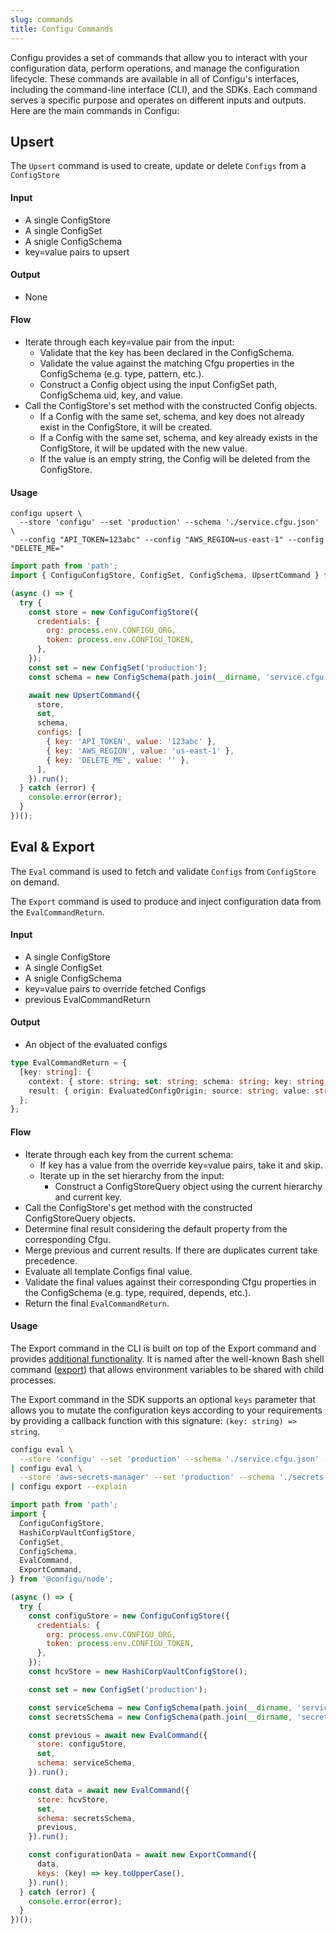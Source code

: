 ```yaml
---
slug: commands
title: Configu Commands
---
```


Configu provides a set of commands that allow you to interact with your configuration data, perform operations, and manage the configuration lifecycle. These commands are available in all of Configu's interfaces, including the command-line interface (CLI), and the SDKs. Each command serves a specific purpose and operates on different inputs and outputs. Here are the main commands in Configu:

## Upsert

The `Upsert` command is used to create, update or delete `Configs` from a `ConfigStore`

#### Input

- A single ConfigStore
- A single ConfigSet
- A snigle ConfigSchema
- key=value pairs to upsert

#### Output

- None

#### Flow

- Iterate through each key=value pair from the input:
  - Validate that the key has been declared in the ConfigSchema.
  - Validate the value against the matching Cfgu properties in the ConfigSchema (e.g. type, pattern, etc.).
  - Construct a Config object using the input ConfigSet path, ConfigSchema uid, key, and value.
- Call the ConfigStore's set method with the constructed Config objects.
  - If a Config with the same set, schema, and key does not already exist in the ConfigStore, it will be created.
  - If a Config with the same set, schema, and key already exists in the ConfigStore, it will be updated with the new value.
  - If the value is an empty string, the Config will be deleted from the ConfigStore.

#### Usage

```shell
configu upsert \
  --store 'configu' --set 'production' --schema './service.cfgu.json' \
  --config "API_TOKEN=123abc" --config "AWS_REGION=us-east-1" --config "DELETE_ME="
```

```js
import path from 'path';
import { ConfiguConfigStore, ConfigSet, ConfigSchema, UpsertCommand } from '@configu/node';

(async () => {
  try {
    const store = new ConfiguConfigStore({
      credentials: {
        org: process.env.CONFIGU_ORG,
        token: process.env.CONFIGU_TOKEN,
      },
    });
    const set = new ConfigSet('production');
    const schema = new ConfigSchema(path.join(__dirname, 'service.cfgu.json'));

    await new UpsertCommand({
      store,
      set,
      schema,
      configs: [
        { key: 'API_TOKEN', value: '123abc' },
        { key: 'AWS_REGION', value: 'us-east-1' },
        { key: 'DELETE_ME', value: '' },
      ],
    }).run();
  } catch (error) {
    console.error(error);
  }
})();
```

## Eval & Export

The `Eval` command is used to fetch and validate `Configs` from `ConfigStore` on demand.

The `Export` command is used to produce and inject configuration data from the `EvalCommandReturn`.

#### Input

- A single ConfigStore
- A single ConfigSet
- A snigle ConfigSchema
- key=value pairs to override fetched Configs
- previous EvalCommandReturn

#### Output

- An object of the evaluated configs

```ts
type EvalCommandReturn = {
  [key: string]: {
    context: { store: string; set: string; schema: string; key: string; cfgu: Cfgu };
    result: { origin: EvaluatedConfigOrigin; source: string; value: string };
  };
};
```

#### Flow

- Iterate through each key from the current schema:
  - If key has a value from the override key=value pairs, take it and skip.
  - Iterate up in the set hierarchy from the input:
    - Construct a ConfigStoreQuery object using the current hierarchy and current key.
- Call the ConfigStore's get method with the constructed ConfigStoreQuery objects.
- Determine final result considering the default property from the corresponding Cfgu.
- Merge previous and current results. If there are duplicates current take precedence.
- Evaluate all template Configs final value.
- Validate the final values against their corresponding Cfgu properties in the ConfigSchema (e.g. type, required, depends, etc.).
- Return the final `EvalCommandReturn`.

#### Usage

<Admonition type="info">

The Export command in the CLI is built on top of the Export command and provides [additional functionality](/cli-commands/#configu-export). It is named after the well-known Bash shell command ([export](https://www.geeksforgeeks.org/export-command-in-linux-with-examples/)) that allows environment variables to be shared with child processes.

</Admonition>

<Admonition type="tip">

The Export command in the SDK supports an optional `keys` parameter that allows you to mutate the configuration keys according to your requirements by providing a callback function with this signature: `(key: string) => string`.

</Admonition>

```bash
configu eval \
  --store 'configu' --set 'production' --schema './service.cfgu.json' --config "AWS_REGION=us-east-1" \
| configu eval \
  --store 'aws-secrets-manager' --set 'production' --schema './secrets.cfgu.json' \
| configu export --explain
```

```js
import path from 'path';
import {
  ConfiguConfigStore,
  HashiCorpVaultConfigStore,
  ConfigSet,
  ConfigSchema,
  EvalCommand,
  ExportCommand,
} from '@configu/node';

(async () => {
  try {
    const configuStore = new ConfiguConfigStore({
      credentials: {
        org: process.env.CONFIGU_ORG,
        token: process.env.CONFIGU_TOKEN,
      },
    });
    const hcvStore = new HashiCorpVaultConfigStore();

    const set = new ConfigSet('production');

    const serviceSchema = new ConfigSchema(path.join(__dirname, 'service.cfgu.json'));
    const secretsSchema = new ConfigSchema(path.join(__dirname, 'secrets.cfgu.json'));

    const previous = await new EvalCommand({
      store: configuStore,
      set,
      schema: serviceSchema,
    }).run();

    const data = await new EvalCommand({
      store: hcvStore,
      set,
      schema: secretsSchema,
      previous,
    }).run();

    const configurationData = await new ExportCommand({
      data,
      keys: (key) => key.toUpperCase(),
    }).run();
  } catch (error) {
    console.error(error);
  }
})();
```
